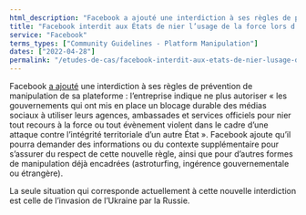 ```yaml
---
html_description: "Facebook a ajouté une interdiction à ses règles de prévention de manipulation de sa plateforme."
title: "Facebook interdit aux États de nier l’usage de la force lors d’une invasion"
service: "Facebook"
terms_types: ["Community Guidelines - Platform Manipulation"]
dates: ["2022-04-28"]
permalink: "/etudes-de-cas/facebook-interdit-aux-etats-de-nier-lusage-de-la-force-lors-dune-invasion"
---
```


Facebook <a target="_blank" rel="noopener" href="https://github.com/OpenTermsArchive/france-elections-versions/commit/b315d25#diff-57f4f166af0a7f6e4fc8f63a103c74f5a8d47754238aad621db0eebdf4048df4R24">a ajouté</a> une interdiction à ses règles de prévention de manipulation de sa plateforme : l’entreprise indique ne plus autoriser
« les gouvernements qui ont mis en place un blocage durable des médias sociaux à utiliser leurs agences, ambassades et services officiels pour nier tout recours à la force ou tout évènement violent dans le cadre d’une attaque contre l’intégrité territoriale d’un autre État ». Facebook ajoute qu’il pourra demander des informations ou du contexte supplémentaire pour s’assurer du respect de cette nouvelle règle, ainsi que pour d’autres formes de manipulation déjà encadrées (astroturfing, ingérence gouvernementale ou étrangère).

La seule situation qui corresponde actuellement à cette nouvelle interdiction est celle de l’invasion de l’Ukraine par la Russie.
